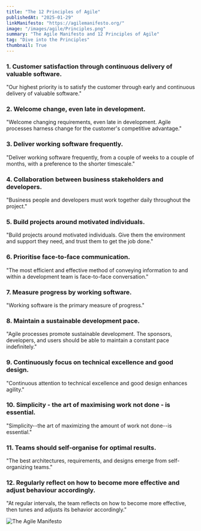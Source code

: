 ```yaml
---
title: "The 12 Principles of Agile"
publishedAt: "2025-01-29"
linkManifesto: "https://agilemanifesto.org/"
image: "/images/agile/Principles.png"
summary: "The Agile Manifesto and 12 Principles of Agile"
tag: "Dive into the Principles"
thumbnail: True
---
```


### 1. **Customer satisfaction** through continuous delivery of valuable software.

"Our highest priority is to satisfy the customer through early and continuous delivery of valuable software."

### 2. **Welcome change**, even late in development.

"Welcome changing requirements, even late in development. Agile processes harness change for the customer's competitive advantage."

### 3. Deliver working software **frequently**.

"Deliver working software frequently, from a couple of weeks to a couple of months, with a preference to the shorter timescale."

### 4. Collaboration between **business stakeholders and developers**.

"Business people and developers must work together daily throughout the project."

### 5. Build projects around **motivated individuals**.

"Build projects around motivated individuals. Give them the environment and support they need, and trust them to get the job done."

### 6. Prioritise face-to-face communication.

"The most efficient and effective method of conveying information to and within a development team is face-to-face conversation."

### 7. Measure progress by **working software**.

"Working software is the primary measure of progress."

### 8. Maintain a **sustainable** development pace.

"Agile processes promote sustainable development. The sponsors, developers, and users should be able to maintain a constant pace indefinitely."

### 9. Continuously focus on **technical excellence** and good design.

"Continuous attention to technical excellence and good design enhances agility."

### 10. **Simplicity** - the art of maximising work not done - is essential.

"Simplicity--the art of maximizing the amount of work not done--is essential."

### 11. Teams should **self-organise** for optimal results.

"The best architectures, requirements, and designs emerge from self-organizing teams."

### 12. Regularly reflect on how to become **more effective** and adjust behaviour accordingly.

"At regular intervals, the team reflects on how to become more effective, then tunes and adjusts its behavior accordingly."

![The Agile Manifesto](/images/agile/Principles.png)